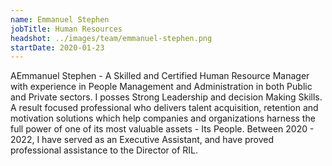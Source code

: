 ```yaml
---
name: Emmanuel Stephen 
jobTitle: Human Resources 
headshot: ../images/team/emmanuel-stephen.png
startDate: 2020-01-23
---
```


AEmmanuel Stephen - A Skilled and Certified Human Resource Manager with experience in People Management and Administration in  both Public and Private sectors. I posses Strong Leadership and decision Making Skills. A result focused professional who delivers talent acquisition, retention and motivation solutions which help companies and organizations harness the full power of one of its most valuable assets - Its People. Between 2020 - 2022, I have served as an Executive Assistant, and have proved professional assistance to the Director of RIL.